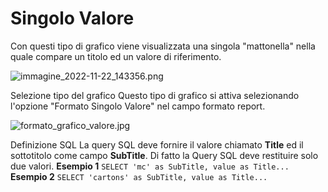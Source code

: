 # Singolo Valore 

Con questi tipo di grafico viene visualizzata una singola "mattonella" nella quale compare un titolo ed un valore di riferimento.   

![immagine_2022-11-22_143356.png](/UFR/imgs/immagine_2022-11-22_143356.png)

  

 Selezione tipo del grafico Questo tipo di grafico si attiva selezionando l'opzione "Formato Singolo Valore" nel campo formato report.  

![formato_grafico_valore.jpg](/UFR/imgs/formato_grafico_valore.jpg)

  

 Definizione SQL La query SQL deve fornire il valore chiamato **Title** ed il sottotitolo come campo **SubTitle**. Di fatto la Query SQL deve restituire solo due valori.  **Esempio 1** `SELECT 'mc' as SubTitle, value as Title... `  **Esempio 2** `SELECT 'cartons' as SubTitle, value as Title... ` 